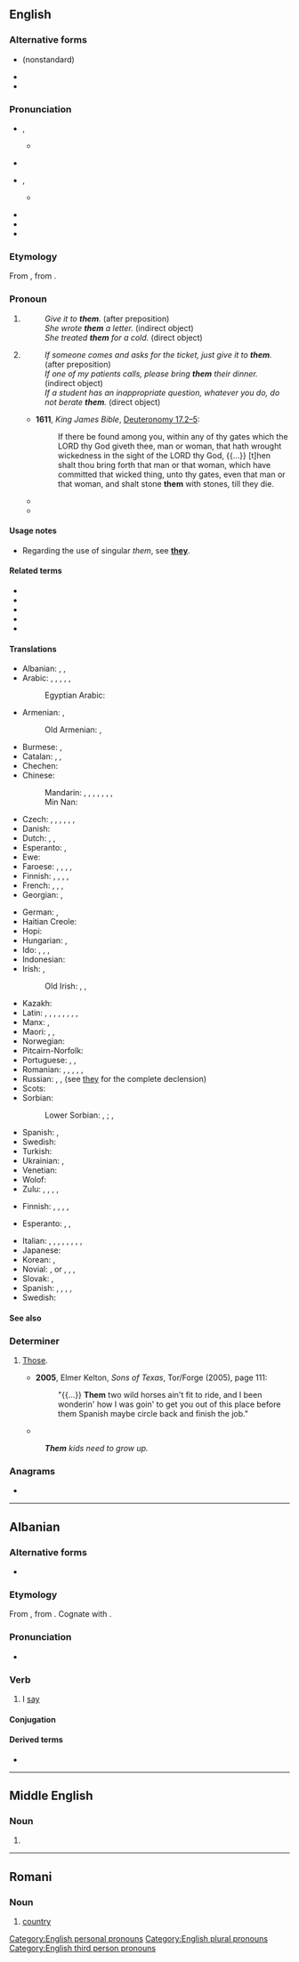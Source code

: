 {{also|thêm}}
==English==
{{wikipedia}}

===Alternative forms===
* {{l|en|dem}} (nonstandard)
* {{l|en|em}}
* {{l|en|'em}}

===Pronunciation===
* {{a|Stressed}} {{enPR|''th''ĕm}}, {{IPA|/ðɛm/|lang=en}}
** {{a|Stressed}} {{a|New York City}} {{IPA|[d̪ɛm]|lang=en}}
* {{audio|En-us-them.ogg|Audio (US)|lang=en}}
* {{a|Unstressed}} {{enPR|''th''əm}}, {{IPA|/ðəm/|lang=en}}
** {{a|Unstressed}} {{a|New York City}} {{IPA|[d̪ʌm]|lang=en}}
* {{audio|En-us-them-unstressed.ogg|Audio (US) unstressed, in the phrase "see them"|lang=en}}
* {{rhymes|ɛm|lang=en}}
* {{rhymes|əm|lang=en}}

===Etymology===
From {{inh|en|enm|-}}, from {{der|en|non|þeim}}.

===Pronoun===
{{en-pron|desc=personal pronoun, objective case}}

# {{non-gloss definition|Objective case of ''[[they]]'': third personal plural pronoun used after a preposition or as the object of a verb.}}
#: ''Give it to '''them'''.'' (after preposition)
#: ''She wrote '''them''' a letter.'' (indirect object)
#: ''She treated '''them''' for a cold.'' (direct object)
# {{non-gloss definition|Objective case of ''[[they]]'': third-person singular pronoun used after a preposition or as the object of a verb.}}
#: ''If someone comes and asks for the ticket, just give it to '''them'''.'' (after preposition)
#: ''If one of my patients calls, please bring '''them''' their dinner.'' (indirect object)
#: ''If a student has an inappropriate question, whatever you do, do not berate '''them'''.'' (direct object)
#* '''1611''', ''King James Bible'', [[s:Bible (King James)/Deuteronomy#Chapter 17|Deuteronomy 17.2–5]]:
#*: If there be found among you, within any of thy gates which the LORD thy God giveth thee, man or woman, that hath wrought wickedness in the sight of the LORD thy God, {{...}} [t]hen shalt thou bring forth that man or that woman, which have committed that wicked thing, unto thy gates, even that man or that woman, and shalt stone '''them''' with stones, till they die.
#* {{quote-book|year=2006|title=First on the Scene: Student Reference Guide|author=St. John Ambulance|isbn=1-894070-56-9|section=Lesson 2, page 3|passage=Place the casualty on their back with feet and legs raised—this is called the ''shock position''. [emphasis in original] Once the casualty is positioned, cover '''them''' to preserve body heat, but do not overheat.}}
#* {{quote-book|year=2007|first=J. K.|last=Rowling|authorlink=J. K. Rowling|title={{w|Harry Potter and the Deathly Hallows}}|location=(quoted edition: London|publisher=Bloomsbury, 2008|isbn=978 0 7475 9586 1|page=270)|passage=Someone in the crowd around the lifts called sycophantically, ‘Morning, Yaxley!’ Yaxley ignored '''them'''.}}

====Usage notes====
* Regarding the use of singular ''them'', see '''[[they]]'''.

====Related terms====
* {{l|en|their}}
* {{l|en|theirs}}
* {{l|en|they}}
* {{l|en|themself}}
* {{l|en|themselves}}

====Translations====
{{trans-top|third personal plural pronoun used after a preposition or as the object of a verb}}
* Albanian: {{t+|sq|ata}}, {{t+|sq|ato}}, {{t+|sq|atyre}}
* Arabic: {{t+|ar|ـهُم|m-p|tr=-hum}}, {{t|ar|ـهُنَّ|f-p|tr=-hunna}}, {{t|ar|ـهُما|d|tr=-humā}}, {{t|ar|إِيَّاهُم|m-p}}, {{t|ar|إِيَّاهُنَّ|f-p}}, {{t|ar|إيَّاهُمَا|m-d|f-d}}
*: Egyptian Arabic: {{t|arz|هم|alt='''ـهم'''|tr=-hum|sc=Arab}}
* Armenian: {{t|hy|նրանց}}, {{l|hy|իրենց}}
*: Old Armenian: {{t|xcl|նոցա}}, {{t|xcl|նոսա}}
* Burmese: {{t|my|သူတို့|tr=thudo.|sc=Mymr}}, {{t+|my|သူများ|tr=thumya:|sc=Mymr}}
* Catalan: {{qualifier|accusative}} {{t+|ca|els|m}}, {{t+|ca|les|f}}, {{qualifier|dative}} {{t+|ca|els}}
* Chechen: {{t|ce|царна|sc=Cyrl}}
* Chinese:
*: Mandarin: {{t+|cmn|他們|sc=Hani}}, {{t+|cmn|他们|tr=tāmen|sc=Hani}} {{qualifier|human}}, {{t+|cmn|她們|sc=Hani}}, {{t+|cmn|她们|tr=tāmen|sc=Hani}} {{qualifier|human, female only}}, {{t+|cmn|牠們|sc=Hani}}, {{t+|cmn|它们|tr=tāmen|sc=Hani}} {{qualifier|animal}}, {{t+|cmn|它們|sc=Hani}}, {{t+|cmn|它们|tr=tāmen|sc=Hani}} {{qualifier|inanimate}}
*: Min Nan: {{t+|nan|𪜶|tr=in|sc=Hani}}
* Czech: {{t+|cs|jich}} {{qualifier|genitive, locative}}, {{t+|cs|nich}} {{qualifier|genitive, locative after preposition}}, {{t+|cs|jim}} {{qualifier|dative}}, {{t+|cs|nim}} {{qualifier|dative after preposition}}, {{t+|cs|je}} {{qualifier|accusative}}, {{t+|cs|ně}} {{qualifier|accusative after preposition}}, {{t+|cs|jimi}} {{qualifier|instrumental}} {{t+|cs|nimi}} {{qualifier|instrumental after preposition}}
* Danish: {{t+|da|dem}}
* Dutch: {{t+|nl|hen}} {{qualifier|esp. for direct objects}}, {{t+|nl|hun}} {{qualifier|esp. for indirect objects}}, {{t+|nl|ze}} {{qualifier|unemphatic}}
* Esperanto: {{t+|eo|ili}}, {{t+|eo|ilin}}
* Ewe: {{t|ee|wo}}
* Faroese: {{t|fo|teir}}, {{t|fo|tær}}, {{t|fo|tey}} {{qualifier|accusative case}}, {{t|fo|teimum}}, {{t|fo|teim}} {{qualifier|dative case}}
* Finnish: {{t+|fi|heidät}}, {{t+|fi|heitä}}, {{t|fi|heillä}}, {{t|fi|heille}}, {{qualifier|inflected forms of [[he#Finnish|he]] - "they", of which the ones listed are the most frequently used}} {{t|fi|heiltä}}
* French: {{qualifier|accusative}} {{t+|fr|les}}, {{qualifier|dative}} {{t+|fr|leur}}, {{qualifier|after preposition or emphatic}} {{t+|fr|eux|m}}, {{qualifier|after preposition or emphatic}} {{t+|fr|elles|f}}
* Georgian: {{t|ka|მათ}}, {{t|ka|იმათ}}
{{trans-mid}}
* German: {{t+|de|sie}} {{qualifier|accusative}}, {{t+|de|ihnen}} {{qualifier|dative}}
* Haitian Creole: {{t|ht|yo}}
* Hopi: {{t|hop|pumuy}}
* Hungarian: {{t+|hu|őket}}, {{t+|hu|azokat}}
* Ido: {{t+|io|li}}, {{t+|io|ili|m}}, {{t+|io|eli|f}}, {{t+|io|oli|n}}
* Indonesian: {{t+|id|mereka}}
* Irish: {{t|ga|iad}}, {{t|ga|iadsan}} {{qualifier|emphatic}}
*: Old Irish: {{t|sga|s-}}, {{t|sga|da-}}, {{t|sga|-us}}
* Kazakh: {{t+|kk|оларды|sc=Cyrl}}
* Latin: {{t+|la|eos|m}}, {{t+|la|eas|f}}, {{t+|la|ea|n}}, {{t|la|illos|m}}, {{t|la|illas|f}}, {{t|la|illa|n}}, {{t+|la|hos|m}}, {{t+|la|has|f}}, {{t+|la|haec|n}}
* Manx: {{t+|gv|ad}}, {{t|gv|adsyn}} {{qualifier|emphatic}}
* Maori: {{t|mi|rāua}} {{qualifier|referring to two people}}, {{t|mi|rātau}} {{qualifier|referring to three or more people}}, {{t|mi|rātou}} {{qualifier|referring to three or more people}}
* Norwegian: {{t+|no|dem}}
* Pitcairn-Norfolk: {{t|pih|dem}}
* Portuguese: {{t+|pt|os|m-p}} {{qualifier|direct object}}, {{t+|pt|lhes|m-p|f-p}} {{qualifier|dative}}, {{t+|pt|eles|m-p}} {{qualifier|preposition}}
* Romanian: {{t+|ro|ei|m-p}} {{qualifier|direct object}} {{qualifier|stressed form}}, {{t+|ro|ele|f-p}} {{qualifier|direct object}} {{qualifier|stressed form}}, {{t|ro|îi|m-p}} {{qualifier|direct object}} {{qualifier|unstressed form}}, {{t|ro|le|f-p}} {{qualifier|direct object}} {{qualifier|unstressed form}}, {{t+|ro|lor|m-p|f-p}} {{qualifier|indirect object}} {{qualifier|stressed form}}, {{t|ro|le|m-p|f-p}} {{qualifier|indirect object}} {{qualifier|unstressed form}}
* Russian: {{t+|ru|их}} {{qualifier|direct object}}, {{t+|ru|им}} {{qualifier|indirect object}}, (see {{t+|ru|они́}} [[they]] for the complete declension)
* Scots: {{t|sco|thaim}}
* Sorbian:
*: Lower Sorbian: {{t|dsb|jej|d}}, {{t|dsb|je|p}} {{qualifier|inanimate}}; {{t|dsb|jeju|d}}, {{t|dsb|jich|p}} {{qualifier|animate}}
* Spanish: {{t|es|a ellos|m-p}}, {{t|es|a ellas|f-p}}
* Swedish: {{t+|sv|dem}}
* Turkish: {{t+|tr|onlar}}
* Ukrainian: {{t|uk|їх}}, {{t|uk|їм}}
* Venetian: {{t+|vec|lori}}
* Wolof: {{t|wo|leen}}
* Zulu: {{t|zu|bona|c2}} {{qualifier|usually for people}}, {{t|zu|yona|c4}}, {{t|zu|wona|c6}}, {{t|zu|zona|c8}}, {{t|zu|zona|c10}}
{{trans-bottom}}

{{trans-top|third-person singular pronoun of indeterminate gender}}
* Finnish: {{t+|fi|hänet}}, {{t+|fi|häntä}}, {{t+|fi|hänellä}}, {{t+|fi|hänelle}}, {{qualifier|inflected forms of [[hän#Finnish|hän]] - "he, she", of which the ones listed are the most frequently used}} {{t+|fi|häneltä}}
{{trans-mid}}
{{trans-bottom}}

{{checktrans-top}}
* Esperanto: {{qualifier|after preposition}} {{t+check|eo|ili}}, {{qualifier|indirect object}} {{t-check|eo|[[al]] [[ili]]}} <!-- was "[[al]] [[ili]]" - assumed sum-of-parts; if an idiom, use {{t}} instead of {{t-SOP}}. see [[User:Kephir/gadgets/xte#Translation_fixing]] -->, {{qualifier|direct object}} {{t+check|eo|ili|alt=ilin}} <!-- was "[[ili]]n" - assumed inflected form or vocalised spelling; please verify if linking is acceptable. see [[User:Kephir/gadgets/xte#Translation_fixing]] -->
{{attention|it|example sentences should be on the proper entries}}
* Italian: {{qualifier|after preposition}} {{t+check|it|loro}}, {{qualifier|indirect object}} {{t+check|it|loro}}, {{qualifier|colloquial}} {{t+check|it|gli}}, {{qualifier|indirect object, emphatic}} {{t-check|it|[[a]] [[loro]]}}, {{qualifier|indirect object with an imperative verb}} {{t+check|it|loro}}, {{qualifier|colloquial; becomes'' glie- ''when used with a direct object}} {{t+check|it|gli}}, {{qualifier|direct object}} {{t+check|it|li|m}}, {{t+check|it|le|f}}, {{qualifier|direct object, emphatic}} {{t+check|it|loro}}
* Japanese: {{t-check|ja|彼らを|tr=かれらを, karera o|sc=Jpan}}
* Korean: {{t-check|ko|그들을|tr=geudeuleul|sc=Kore}}, {{t-check|ko|그들에게|tr=geudeulege|sc=Kore}}
* Novial: {{t-check|nov|les|m}}, {{g|f}} or {{g|n}}, {{t-check|nov|los|m}}, {{t-check|nov|las|f}}, {{t-check|nov|lus|n}}
* Slovak: {{qualifier|dative}} {{t-check|sk|im}}, {{qualifier|accusative}} {{t-check|sk|ich}}
* Spanish: {{qualifier|direct object}} {{t+check|es|les}}, {{t+check|es|ellos|m|alt=a ellos}} <!-- was "a [[ellos]]" - assumed inflected form or vocalised spelling; please verify if linking is acceptable. see [[User:Kephir/gadgets/xte#Translation_fixing]] -->, {{qualifier|indirect object}} {{t+check|es|ellas|f|alt=a ellas}} <!-- was "a [[ellas]]" - assumed inflected form or vocalised spelling; please verify if linking is acceptable. see [[User:Kephir/gadgets/xte#Translation_fixing]] -->, {{t+check|es|ellos|m}}, {{qualifier|after preposition}} {{t+check|es|ellas|f}}
* Swedish: {{t+check|sv|dem}}
{{trans-bottom}}

====See also====
{{English personal pronouns}}

===Determiner===
{{en-det}}

# {{lb|en|dialectal}} [[those|Those]].
#* '''2005''', Elmer Kelton, ''Sons of Texas'', Tor/Forge (2005), page 111:
#*: "{{...}} '''Them''' two wild horses ain't fit to ride, and I been wonderin' how I was goin' to get you out of this place before them Spanish maybe circle back and finish the job."
#* {{seemorecites|lang=en}}
#: '''''Them''' kids need to grow up.''

===Anagrams===
* {{anagrams|en|meth|meth-}}

[[Category:English personal pronouns]]
[[Category:English plural pronouns]]
[[Category:English third person pronouns]]

----

==Albanian==

===Alternative forms===
* {{l|sq|thom}}

===Etymology===
From {{inh|sq|sqj-pro|*ϑēm-}}, from {{der|sq|ine-pro|*ḱeh₁(n)s-||to say, instruct, announce}}. Cognate with {{cog|sa|शास्ति|tr=śā́sti||to instruct, advise, command}}.

===Pronunciation===
* {{IPA|[θɛm]|lang=sq}}

===Verb===
{{sq-verb|thashë|thënë}}

# I [[say]]

====Conjugation====
{{sq-conj/them}}

====Derived terms====
* {{l|sq|kundërthem}}

----

==Middle English==

===Noun===
{{head|enm|noun}}

# {{alternative form of|teme|lang=enm|t=folk|id=folk}}

----

==Romani==

===Noun===
{{rom-noun|them|m||a}}

# [[country]]